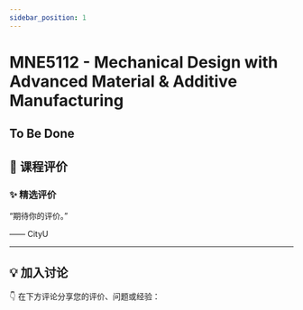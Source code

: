 ```yaml
---
sidebar_position: 1
---
```



# MNE5112 - Mechanical Design with Advanced Material & Additive Manufacturing

## To Be Done

## **💬 课程评价**

### ✨ **精选评价**
<div className={commentStyles.commentBox}>
    <p className={commentStyles.commentText}>
        “期待你的评价。”
    </p>
    <p className={commentStyles.commentAuthor}>—— CityU</p>
</div>

---

## **💡 加入讨论**

👇 在下方评论分享您的评价、问题或经验：
<Utterances />
